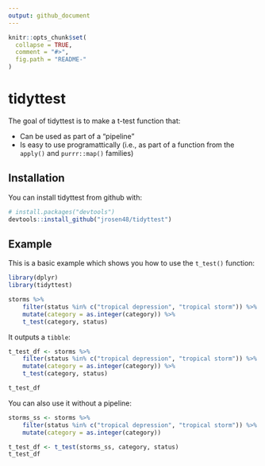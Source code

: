 ```yaml
---
output: github_document
---
```


<!-- README.md is generated from README.Rmd. Please edit that file -->

```r
knitr::opts_chunk$set(
  collapse = TRUE,
  comment = "#>",
  fig.path = "README-"
)
```

# tidyttest

The goal of tidyttest is to make a t-test function that:

- Can be used as part of a "pipeline"
- Is easy to use programattically (i.e., as part of a function from the `apply()` and `purrr::map()` families)

## Installation

You can install tidyttest from github with:

```r
# install.packages("devtools")
devtools::install_github("jrosen48/tidyttest")
```

## Example

This is a basic example which shows you how to use the `t_test()` function:

```r
library(dplyr)
library(tidyttest)

storms %>% 
    filter(status %in% c("tropical depression", "tropical storm")) %>% 
    mutate(category = as.integer(category)) %>% 
    t_test(category, status)
```

It outputs a `tibble`:

```r
t_test_df <- storms %>% 
    filter(status %in% c("tropical depression", "tropical storm")) %>% 
    mutate(category = as.integer(category)) %>% 
    t_test(category, status)

t_test_df
```

You can also use it without a pipeline:

```r

storms_ss <- storms %>% 
    filter(status %in% c("tropical depression", "tropical storm")) %>% 
    mutate(category = as.integer(category))

t_test_df <- t_test(storms_ss, category, status)
t_test_df
```
